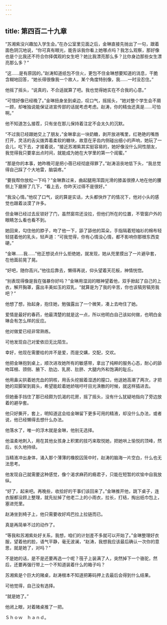 ```yaml
---
---
---
```

title: 第四百二十九章
---




“苏湘紫没兴趣加入学生会。”在办公室里见面之后，金琳直接先抛出了一句，跟着面色阴沉地说，“你可真有眼光，能告诉我你看上她哪点吗？我怎么观察，那好像也是个比我还不符合你择偶观的女生吧？她比我漂亮那么多？比你身边那些女生漂亮那么多？”

“这……是有原因的。”赵涛知道纸包不住火，更包不住金琳想要知道的消息，干脆含糊地回答，“她长得很像我一个故人，某个角度特别像，我……一时没忍住。”

他摇了摇头，“说真的，不合适就算了吧。我也觉得她实在不合我的心意。”

“可惜好像已经晚了。”金琳扭身坐到桌边，叹口气，摇摇头，“她对整个学生会不屑一顾，却唯独说能保证进宣传部的话就考虑考虑。赵涛，你的精虫还真是……可怕啊。”

他不知道怎么接茬，只有坐在那儿保持着注定不会太久的沉默。

“不过我已经跟她交上了朋友，”金琳拿出一块奶糖，剥开放进嘴里，红艳艳的嘴唇打开，灵活的舌尖拨弄着柔软的糖块，故意在牙齿内侧碰出细小的声响，她玩了一会儿，吃下去，才接着说，“接近苏湘紫其实挺容易的，她好像没什么同性朋友，我觉得我只要拿出点时间，就能成为她在大学里的第一个闺蜜。”

“那是你的本事，她昨晚可是把小蓓已经彻底得罪了。”赵涛沮丧地低下头，“我总觉得自己踩了个大地雷，脑袋疼。”

“要我帮你放松一下吗？”金琳靠过来，曲起腿用浑圆光滑的膝盖很撩人地在他的腰侧上下磨擦了几下，“看上去，你昨天过得不是很好。”

“我没心情。”他叹了口气，说的算是实话，大头都快炸了的情况下，他对小头的感觉也跟着淡漠了许多。

但金琳已经过去反锁好了门，虽然窗帘还没拉，但他们所在的位置，不管窗户外的眼睛怎么看也看不到。

她回来，勾住他的脖子，吻了他一下，舔了舔他的耳朵，手指隔着短袖衫的棉布轻轻搓着他的乳头，轻声道：“可我觉得，你有心情没心情，都不影响你那根东西变硬。”

“金琳……我……”他正想说点什么拒绝她，就发现，她从兜里摸出了一片避孕套，在他面前晃了晃。

“好吧，随你高兴。”他往后靠去，懒得再说，仰头望着天花板，神情恍惚。

“别表现得像是我在强暴你好吗？”金琳用湿润的眼神望着他，双手掀起了自己的上衣，解开胸罩，露出丰美如玉的双乳，“就算是为了我的辛苦，你也该犒劳犒劳我吧？”

他想了想，抬起身，抱住她，勉强露出了一个微笑，凑上去吻住了她。

爱情是最好的春药，他最清楚的就是这一点，所以他明白自己该如何做，也明白金琳会有怎么样的反应。

他对做爱已经非常熟练。

可他发现自己对爱依旧无比陌生。

幸好，他现在需要给的并不是爱，而是交媾，交配，交欢。

他把金琳抱到桌上，顺次进攻她所有的敏感带，拿出了纯粹的服务心态，耐心的舔吻耳根、颈侧、腋下、肋边、乳房、肚脐、大腿内外和饱满的耻丘。

他用鼻尖拱着她充血的阴核，用舌头挖掘着湿透的膣口，他送她高潮了两次，才把她的双脚架到肩头，希望能趁着她娇喘吁吁目光涣散的时候，就这样插进去。

但她垂手挡住了那已经颇为饥渴的花房，摇了摇头，没有什么犹疑地指向了旁边放着的避孕套。

他只好撕开，套上，明知道这会给金琳留下更多可用的精液，却没什么办法，或者说，他已经懒得去想什么办法。

他落水了，唯一的浮木就是金琳，他别无选择。

他温柔地刺入，用在其他女孩身上积累的技巧来取悦她，把她哄上愉悦的顶峰，然后，长久地持续。

当精液冲出身体，涌入那个薄薄的橡胶囚笼中时，赵涛的脑海一片空白，什么也无法思考。

他发现自己就需要这种感觉，像个渴求麻药的瘾君子，只能在短暂的欢愉中自我放纵。

“好了，起来吧。再晚些，收拾好的干事们该回来了。”金琳推开他，跳下桌子，连衣服都没顾上整理，就先扯掉了他老二上的小雨衣，拉长，打结，掏出纸巾包上，塞进兜里。

赵涛坐到椅子上，他只需要收好鸡巴拉上拉链而已。

真是再简单不过的动作了。

“等我和苏湘紫处好关系，我想，咱们的计划差不多就可以开始了。”金琳整理好衣服，望着他的脸，语气平静，毫无波澜，“赵涛，我想我应该最后确认一次你的意思，就是她了，对吗？”

不是她的话，是不是还要再选一个呢？筏子上装满了人，突然掉下一个骆驼，然后，还要再强行带上一个不知道装着什么的箱子吗？

苏湘紫是个巨大的赌桌，赵涛根本不知道把筹码押上去最后会得到什么结果。

可他觉得，自己没有选择。

“就是她了。”

他闭上眼，对着赌桌推了一把。

Ｓｈｏｗ　ｈａｎｄ。